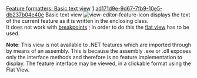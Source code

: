 [[Property:title|Feature formatters: Basic text view]]
[[Property:weight|1]]
[[Property:uuid|ad171d9e-9d67-7fb9-10e5-db237b04e40e]]
Basic text view  [[Image:view-editor-feature-icon]] displays the text of the current feature as it is written in the enclosing class. <br/>
It does not work with [[Breakpoints|breakpoints]] ; in order to do this the [[Feature formatters: Flat view|flat view]]  has to be used. 

'''Note''': This view is not available to .NET features which are imported through by means of an assembly. This is because the assembly .exe or .dll exposes only the interface methods and therefore is no feature implementation to display. The feature interface may be viewed, in a clickable format using the Flat View. 

{{seealso|<br/>
[[Class formatters: Basic text view|Class basic text view]]  }}




